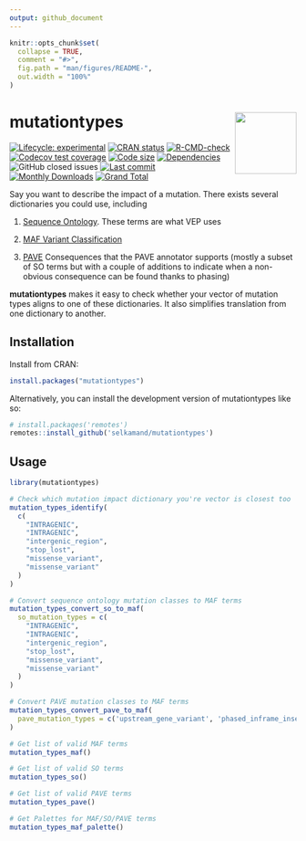 ```yaml
---
output: github_document
---
```


<!-- README.md is generated from README.Rmd. Please edit that file -->

```r
knitr::opts_chunk$set(
  collapse = TRUE,
  comment = "#>",
  fig.path = "man/figures/README-",
  out.width = "100%"
)
```

# mutationtypes <img src="man/figures/logo.png" align="right" height="108" />

<!-- badges: start -->
[![Lifecycle: experimental](https://img.shields.io/badge/lifecycle-experimental-orange.svg)](https://lifecycle.r-lib.org/articles/stages.html#experimental)
[![CRAN status](https://www.r-pkg.org/badges/version/mutationtypes)](https://CRAN.R-project.org/package=mutationtypes)
[![R-CMD-check](https://github.com/selkamand/mutationtypes/actions/workflows/R-CMD-check.yaml/badge.svg)](https://github.com/selkamand/mutationtypes/actions/workflows/R-CMD-check.yaml)
[![Codecov test coverage](https://codecov.io/gh/selkamand/mutationtypes/branch/master/graph/badge.svg)](https://app.codecov.io/gh/selkamand/mutationtypes?branch=master)
[![Code size](https://img.shields.io/github/languages/code-size/selkamand/mutationtypes.svg)](https://github.com/selkamand/mutationtypes)
[![Dependencies](https://tinyverse.netlify.com/badge/mutationtypes)](https://cran.r-project.org/package=mutationtypes)
![GitHub closed issues](https://img.shields.io/github/issues-closed/selkamand/mutationtypes)
[![Last commit](https://img.shields.io/github/languages/code-size/selkamand/mutationtypes.svg)](https://github.com/selkamand/mutationtypes)
[![Monthly Downloads](http://cranlogs.r-pkg.org/badges/last-month/mutationtypes)](https://cran.r-project.org/package=mutationtypes)
[![Grand Total](http://cranlogs.r-pkg.org/badges/grand-total/mutationtypes)](https://cran.r-project.org/package=mutationtypes)
<!-- badges: end -->

Say you want to describe the impact of a mutation. There exists several dictionaries you could use, including

1) [Sequence Ontology](http://www.sequenceontology.org/). These terms are what VEP uses

2) [MAF Variant Classification](https://docs.gdc.cancer.gov/Encyclopedia/pages/Mutation_Annotation_Format_TCGAv2/)

3) [PAVE](https://github.com/hartwigmedical/hmftools/blob/master/pave/README.md) Consequences that the PAVE annotator supports (mostly a subset of SO terms but with a couple of additions to indicate when a non-obvious consequence can be found thanks to phasing)

**mutationtypes** makes it easy to check whether your vector of mutation types aligns to one of these dictionaries. 
It also simplifies translation from one dictionary to another.


## Installation

Install from CRAN:

``` r
install.packages("mutationtypes")
```


Alternatively, you can install the development version of mutationtypes like so:

``` r
# install.packages('remotes')
remotes::install_github('selkamand/mutationtypes')
```

## Usage

```r
library(mutationtypes)

# Check which mutation impact dictionary you're vector is closest too
mutation_types_identify(
  c(
    "INTRAGENIC", 
    "INTRAGENIC", 
    "intergenic_region", 
    "stop_lost", 
    "missense_variant", 
    "missense_variant"
  )
)

# Convert sequence ontology mutation classes to MAF terms
mutation_types_convert_so_to_maf(
  so_mutation_types = c(
    "INTRAGENIC", 
    "INTRAGENIC", 
    "intergenic_region", 
    "stop_lost", 
    "missense_variant", 
    "missense_variant"
  )
)

# Convert PAVE mutation classes to MAF terms
mutation_types_convert_pave_to_maf(
  pave_mutation_types = c('upstream_gene_variant', 'phased_inframe_insertion', 'phased_missense')
)

# Get list of valid MAF terms
mutation_types_maf()

# Get list of valid SO terms
mutation_types_so()

# Get list of valid PAVE terms
mutation_types_pave()

# Get Palettes for MAF/SO/PAVE terms
mutation_types_maf_palette()
```
